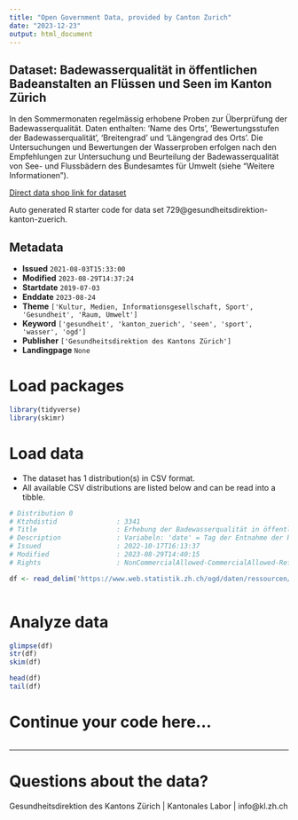 ```yaml
---
title: "Open Government Data, provided by Canton Zurich"
date: "2023-12-23"
output: html_document
---
```


## Dataset: Badewasserqualität in öffentlichen Badeanstalten an Flüssen und Seen im Kanton Zürich

In den Sommermonaten regelmässig erhobene Proben zur Überprüfung der Badewasserqualität. Daten enthalten: 'Name des Orts', 'Bewertungsstufen der Badewasserqualität', 'Breitengrad' und 'Längengrad des Orts'. Die Untersuchungen und Bewertungen der Wasserproben erfolgen nach den Empfehlungen zur Untersuchung und Beurteilung der Badewasserqualität von See- und Flussbädern des Bundesamtes für Umwelt (siehe "Weitere Informationen").

[Direct data shop link for dataset](https://www.zh.ch/de/politik-staat/statistik-daten/datenkatalog.html#/datasets/729@gesundheitsdirektion-kanton-zuerich)

Auto generated R starter code for data set 729@gesundheitsdirektion-kanton-zuerich.

## Metadata

- **Issued** `2021-08-03T15:33:00`
- **Modified** `2023-08-29T14:37:24`
- **Startdate** `2019-07-03`
- **Enddate** `2023-08-24`
- **Theme** `['Kultur, Medien, Informationsgesellschaft, Sport', 'Gesundheit', 'Raum, Umwelt']`
- **Keyword** `['gesundheit', 'kanton_zuerich', 'seen', 'sport', 'wasser', 'ogd']`
- **Publisher** `['Gesundheitsdirektion des Kantons Zürich']`
- **Landingpage** `None`


# Load packages

```r

library(tidyverse)
library(skimr)

```

# Load data

-   The dataset has 1 distribution(s) in CSV format.
-   All available CSV distributions are listed below and can be read into a tibble.

```r

# Distribution 0
# Ktzhdistid               : 3341
# Title                    : Erhebung der Badewasserqualität in öffentlichen Badeanstalten an Flüssen und Seen im Kanton Zürich
# Description              : Variabeln: 'date' = Tag der Entnahme der Probe; 'id' = Identifikator des Orts; 'location' = Ausgeschriebener Name des Orts; 'quality' = Bewertungsstufen der Badewasserqualität; 'remark' = Optionale Anmerkungen zur Probe; 'source' = Organisation, welche die Probe durchführt; 'lat' = Breitengrad des Orts; 'long' = Längengrad des Orts; 'image' = Bild des Orts (wird nicht regelmässig aktualisiert; URL).
# Issued                   : 2022-10-17T16:13:37
# Modified                 : 2023-08-29T14:40:15
# Rights                   : NonCommercialAllowed-CommercialAllowed-ReferenceRequired

df <- read_delim('https://www.web.statistik.zh.ch/ogd/daten/ressourcen/KTZH_00000729_00003341.csv')



```

# Analyze data

```r

glimpse(df)
str(df)
skim(df)

head(df)
tail(df)

```

# Continue your code here...

```r

```

------------------------------------------------------------------------

# Questions about the data?

Gesundheitsdirektion des Kantons Zürich | Kantonales Labor | info@kl.zh.ch
